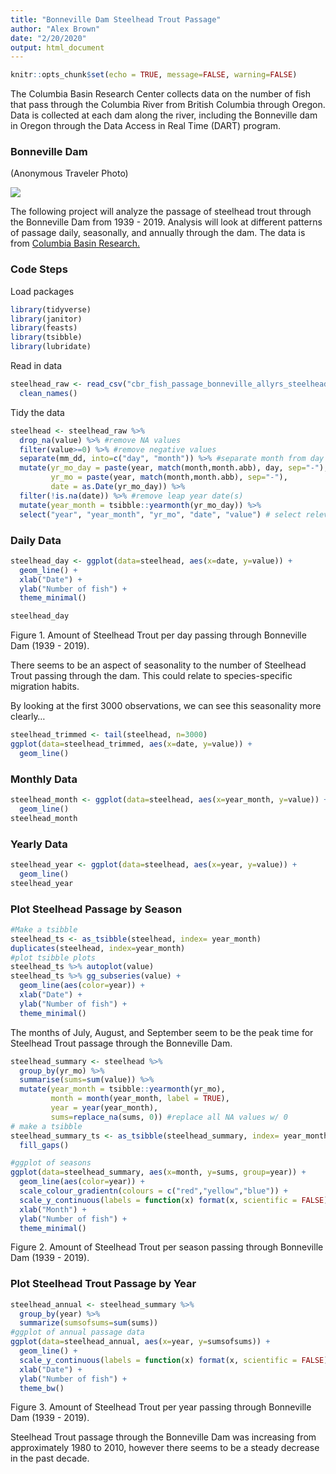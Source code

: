 ```yaml
---
title: "Bonneville Dam Steelhead Trout Passage"
author: "Alex Brown"
date: "2/20/2020"
output: html_document
---
```


```r
knitr::opts_chunk$set(echo = TRUE, message=FALSE, warning=FALSE)
```

The Columbia Basin Research Center collects data on the number of fish that pass through the Columbia River from British Columbia through Oregon. Data is collected at each dam along the river, including the Bonneville dam in Oregon through the Data Access in Real Time (DART) program.  


### Bonneville Dam

(Anonymous Traveler Photo)

![](bonneville.jpg)

The following project will analyze the passage of steelhead trout through the Bonneville Dam from 1939 - 2019. Analysis will look at different patterns of passage daily, seasonally, and annually through the dam. The data is from [Columbia Basin Research.](http://www.cbr.washington.edu/dart/query/adult_graph_text)

### Code Steps

Load packages
```r
library(tidyverse)
library(janitor)
library(feasts)
library(tsibble)
library(lubridate)
```

Read in data
```r
steelhead_raw <- read_csv("cbr_fish_passage_bonneville_allyrs_steelhead.csv") %>% 
  clean_names()
```

Tidy the data
```r
steelhead <- steelhead_raw %>%
  drop_na(value) %>% #remove NA values
  filter(value>=0) %>% #remove negative values
  separate(mm_dd, into=c("day", "month")) %>% #separate month from day
  mutate(yr_mo_day = paste(year, match(month,month.abb), day, sep="-"), 
         yr_mo = paste(year, match(month,month.abb), sep="-"),
         date = as.Date(yr_mo_day)) %>% 
  filter(!is.na(date)) %>% #remove leap year date(s)
  mutate(year_month = tsibble::yearmonth(yr_mo_day)) %>% 
  select("year", "year_month", "yr_mo", "date", "value") # select relevant columns
```

### Daily Data
```r
steelhead_day <- ggplot(data=steelhead, aes(x=date, y=value)) +
  geom_line() +
  xlab("Date") +
  ylab("Number of fish") +
  theme_minimal()

steelhead_day
```

Figure 1. Amount of Steelhead Trout per day passing through Bonneville Dam (1939 - 2019).

There seems to be an aspect of seasonality to the number of Steelhead Trout passing through the dam. This could relate to species-specific migration habits. 

By looking at the first 3000 observations, we can see this seasonality more clearly...
```r
steelhead_trimmed <- tail(steelhead, n=3000)
ggplot(data=steelhead_trimmed, aes(x=date, y=value)) +
  geom_line()
```

### Monthly Data
```r
steelhead_month <- ggplot(data=steelhead, aes(x=year_month, y=value)) +
  geom_line()
steelhead_month
```

### Yearly Data
```r
steelhead_year <- ggplot(data=steelhead, aes(x=year, y=value)) +
  geom_line()
steelhead_year
```

### Plot Steelhead Passage by Season
```r
#Make a tsibble
steelhead_ts <- as_tsibble(steelhead, index= year_month)
duplicates(steelhead, index=year_month)
#plot tsibble plots
steelhead_ts %>% autoplot(value)
steelhead_ts %>% gg_subseries(value) +
  geom_line(aes(color=year)) +
  xlab("Date") +
  ylab("Number of fish") +
  theme_minimal()
```

The months of July, August, and September seem to be the peak time for Steelhead Trout passage through the Bonneville Dam.

```r
steelhead_summary <- steelhead %>% 
  group_by(yr_mo) %>%
  summarise(sums=sum(value)) %>% 
  mutate(year_month = tsibble::yearmonth(yr_mo), 
         month = month(year_month, label = TRUE),
         year = year(year_month),
         sums=replace_na(sums, 0)) #replace all NA values w/ 0
# make a tsibble
steelhead_summary_ts <- as_tsibble(steelhead_summary, index= year_month) %>% 
  fill_gaps() 

#ggplot of seasons 
ggplot(data=steelhead_summary, aes(x=month, y=sums, group=year)) +
  geom_line(aes(color=year)) +
  scale_colour_gradientn(colours = c("red","yellow","blue")) +
  scale_y_continuous(labels = function(x) format(x, scientific = FALSE)) +
  xlab("Month") +
  ylab("Number of fish") +
  theme_minimal()
```

Figure 2. Amount of Steelhead Trout per season passing through Bonneville Dam (1939 - 2019).

### Plot Steelhead Trout Passage by Year
```r
steelhead_annual <- steelhead_summary %>% 
  group_by(year) %>% 
  summarize(sumsofsums=sum(sums))
#ggplot of annual passage data
ggplot(data=steelhead_annual, aes(x=year, y=sumsofsums)) +
  geom_line() +
  scale_y_continuous(labels = function(x) format(x, scientific = FALSE)) +
  xlab("Date") +
  ylab("Number of fish") +
  theme_bw()
```

Figure 3. Amount of Steelhead Trout per year passing through Bonneville Dam (1939 - 2019).

Steelhead Trout passage through the Bonneville Dam was increasing from approximately 1980 to 2010, however there seems to be a steady decrease in the past decade. 